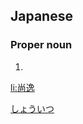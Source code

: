 ==Japanese==
{{ja-kanjitab|尚|逸}}

===Proper noun===
{{ja-pos|proper|しょういつ}}

# {{given name|male|lang=ja}}

[[Category:Japanese male given names|しょういつ]]

[[li:尚逸]]